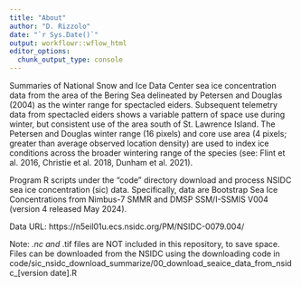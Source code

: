 ```yaml
---
title: "About"
author: "D. Rizzolo"
date: "`r Sys.Date()`"
output: workflowr::wflow_html
editor_options:
  chunk_output_type: console
---
```


Summaries of National Snow and Ice Data Center sea ice concentration data from the area of the Bering Sea delineated by Petersen and Douglas (2004) as the winter range for spectacled eiders. Subsequent telemetry data from spectacled eiders shows a variable pattern of space use during winter, but consistent use of the area south of St. Lawrence Island. The Petersen and Douglas winter range (16 pixels) and core use area (4 pixels; greater than average observed location density) are used to index ice conditions across the broader wintering range of the species (see: Flint et al. 2016, Christie et al. 2018, Dunham et al. 2021).

Program R scripts under the “code” directory download and process NSIDC sea ice concentration (sic) data. Specifically, data are Bootstrap Sea Ice Concentrations from Nimbus-7 SMMR and DMSP SSM/I-SSMIS V004 (version 4 released May 2024).

Data URL: https://n5eil01u.ecs.nsidc.org/PM/NSIDC-0079.004/

Note: *.nc and *.tif files are NOT included in this repository, to save space. Files can be downloaded from the NSIDC using the downloading code in code/sic_nsidc_download_summarize/00_download_seaice_data_from_nsidc_[version date].R
